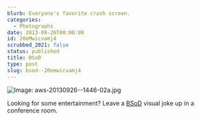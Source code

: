 ```yaml
---
blurb: Everyone's favorite crash screen.
categories:
  - Photographs
date: 2013-09-26T00:00:00
id: 20eMwicvamj4
scrubbed_2021: false
status: published
title: BSoD
type: post
slug: bsod--20emwicvamj4
---
```


![Image: aws-20130926--1446-02a.jpg](/aws-20130926--1446-02a.jpg)

Looking for some entertainment? Leave a [BSoD][bsodlink] visual joke up in a conference room.

[bsodlink]:http://en.wikipedia.org/wiki/Blue_Screen_of_Death